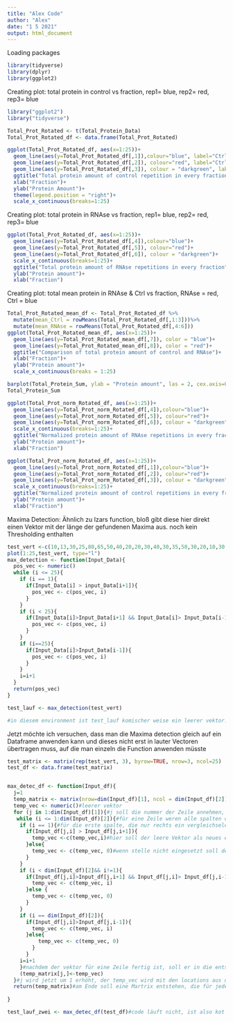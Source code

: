 ```yaml
---
title: "Alex Code"
author: "Alex"
date: "1 5 2021"
output: html_document
---
```

Loading packages
```r
library(tidyverse)
library(dplyr)
library(ggplot2)
```

Creating plot: total protein in control vs fraction, rep1= blue, rep2= red, rep3= blue
```r
library("ggplot2")
library("tidyverse")

Total_Prot_Rotated <- t(Total_Protein_Data)
Total_Prot_Rotated_df <- data.frame(Total_Prot_Rotated)

ggplot(Total_Prot_Rotated_df, aes(x=1:25))+
  geom_line(aes(y=Total_Prot_Rotated_df[,1]),colour="blue", label="Ctrl_Rep_1")+
  geom_line(aes(y=Total_Prot_Rotated_df[,2]), colour="red", label="Ctrl_Rep_2")+
  geom_line(aes(y=Total_Prot_Rotated_df[,3]), colour = "darkgreen", label = "Ctrl_Rep_3")+
  ggtitle("Total protein amount of control repetition in every fraction")+
  xlab("Fraction")+
  ylab("Protein Amount")+
  theme(legend.position = "right")+
  scale_x_continuous(breaks=1:25)
```

Creating plot: total protein in RNAse vs fraction, rep1= blue, rep2= red, rep3= blue

```r
ggplot(Total_Prot_Rotated_df, aes(x=1:25))+
  geom_line(aes(y=Total_Prot_Rotated_df[,4]),colour="blue")+
  geom_line(aes(y=Total_Prot_Rotated_df[,5]), colour="red")+
  geom_line(aes(y=Total_Prot_Rotated_df[,6]), colour = "darkgreen")+
  scale_x_continuous(breaks=1:25)+
  ggtitle("Total protein amount of RNAse repetitions in every fraction")+
  ylab("Protein amount")+
  xlab("Fraction")
```
Creating plot: total mean protein in RNAse & Ctrl vs fraction, RNAse = red, Ctrl = blue

```r
Total_Prot_Rotated_mean_df <- Total_Prot_Rotated_df %>%
  mutate(mean_Ctrl = rowMeans(Total_Prot_Rotated_df[,1:3]))%>%
  mutate(mean_RNAse = rowMeans(Total_Prot_Rotated_df[,4:6]))
ggplot(Total_Prot_Rotated_mean_df, aes(x=1:25))+
  geom_line(aes(y=Total_Prot_Rotated_mean_df[,7]), color = "blue")+
  geom_line(aes(y=Total_Prot_Rotated_mean_df[,8]), color = "red")+
  ggtitle("Comparison of total protein amount of control and RNAse")+
  xlab("Fraction")+
  ylab("Protein amount")+
  scale_x_continuous(breaks = 1:25)
```


```r
barplot(Total_Protein_Sum, ylab = "Protein amount", las = 2, cex.axis=0.5, cex.names=0.8, main = "Total Protein amount of repetitions")
Total_Protein_Sum
```
```r
ggplot(Total_Prot_norm_Rotated_df, aes(x=1:25))+
  geom_line(aes(y=Total_Prot_norm_Rotated_df[,4]),colour="blue")+
  geom_line(aes(y=Total_Prot_norm_Rotated_df[,5]), colour="red")+
  geom_line(aes(y=Total_Prot_norm_Rotated_df[,6]), colour = "darkgreen")+
  scale_x_continuous(breaks=1:25)+
  ggtitle("Normalized protein amount of RNAse repetitions in every fraction")+
  ylab("Protein amount")+
  xlab("Fraction")

ggplot(Total_Prot_norm_Rotated_df, aes(x=1:25))+
  geom_line(aes(y=Total_Prot_norm_Rotated_df[,1]),colour="blue")+
  geom_line(aes(y=Total_Prot_norm_Rotated_df[,2]), colour="red")+
  geom_line(aes(y=Total_Prot_norm_Rotated_df[,3]), colour = "darkgreen")+
  scale_x_continuous(breaks=1:25)+
  ggtitle("Normalized protein amount of control repetitions in every fraction")+
  ylab("Protein amount")+
  xlab("Fraction")
```


Maxima Detection:
Ähnlich zu Izars function, bloß gibt diese hier direkt einen Vektor mit der länge der gefundenen Maxima aus. 
noch kein Thresholding enthalten
```r
test_vert <-c(10,13,30,25,80,65,50,40,20,20,30,40,30,35,50,30,20,10,30,20,40,30,20,20,10)
plot(1:25,test_vert, type="l")
max_detection <- function(Input_Data){
  pos_vec <- numeric()
  while (i <= 25){
    if (i == 1){
      if(Input_Data[i] > input_Data[i+1]){
        pos_vec <- c(pos_vec, i)
      }
    }
    if (i < 25){
      if(Input_Data[i]>Input_Data[i+1] && Input_Data[i]> Input_Data[i-1]){
        pos_vec <- c(pos_vec, i)
      }
    }
    if (i==25){
      if(Input_Data[i]>Input_Data[i-1]){
        pos_vec <- c(pos_vec, i)
      }
    }
    i=i+1
  }
  return(pos_vec)
}

test_lauf <- max_detection(test_vert)

#in diesem environment ist test_lauf komischer weise ein leerer vektor. Der 1zu1 kopierte code funktioniert in meinem rumprobier environment wunderbar.und gibt einen vektor mit 6 elementen (3,5,12,15,19,21)


```



Jetzt möchte ich versuchen, dass man die Maxima detection gleich auf ein Dataframe anwenden kann und dieses nicht erst in lauter Vectoren übertragen muss, auf die man einzeln die Function anwenden müsste
```r
test_matrix <- matrix(rep(test_vert, 3), byrow=TRUE, nrow=3, ncol=25)
test_df <- data.frame(test_matrix)


max_detec_df <- function(Input_df){
  j=1
  temp_matrix <- matrix(nrow=dim(Input_df)[1], ncol = dim(Input_df)[2])#leere matrix
  temp_vec <- numeric()#leerer vektor
  for (j in 1:dim(Input_df)[1]){#j soll die nummer der Zeile annehmen, um auf die Zeile im if statement zuzugreifen
   while (i <= 1:dim(Input_df)[2]){#für eine Zeile weren alle spalten durchgetestet
    if (i == 1){#für die erste spalte, die nur rechts ein vergleichselement hat
      if(Input_df[j,i] > Input_df[j,i+1]){
        temp_vec <-c(temp_vec,i)#hier soll der leere Vektor als neues element die stelle des maximus bekommen
      }else{
        temp_vec <- c(temp_vec, 0)#wenn stelle nicht eingesetzt soll der Wert 0 rein, damit der Vektor weiterhin 25 elemente hat
      }
    }
    if (i < dim(Input_df)[2]&& i!=1){
      if(Input_df[j,i]>Input_df[j,i+1] && Input_df[j,i]> Input_df[j,i-1]){
        temp_vec <- c(temp_vec, i)
      }else {
        temp_vec <- c(temp_vec, 0)
      }
    }
    if (i == dim(Input_df)[2]){
      if(Input_df[j,i]>Input_df[j,i-1]){
        temp_vec <- c(temp_vec, i)
      }else{
          temp_vec <- c(temp_vec, 0)
        }
      }
    i=i+1
    }#nachdem der vektor für eine Zeile fertig ist, soll er in die entsprechenden Zeile der Matrixgefüllt werden
    (temp_matrix[j,]<-temp_vec)
  }#j wird jetzt um 1 erhöht, der temp_vec wird mit den locations aus der neuen Zeile überschrieben und dann in die nächste Zeile der Matrix gefüllt
  return(temp_matrix)#am Ende soll eine Martrix entstehen, die für jedes Protein den Vektor enthält
  
}

test_lauf_zwei <- max_detec_df(test_df)#code läuft nicht, ist also kot lul. irgendeine bedingung hat Länge > 1 und das füllen der MAtrix gibt Ersetzung hat die Länge 0
```
